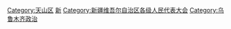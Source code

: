[[Category:天山区|Category:天山区]]
[[Category:市辖区人民代表大会|新]]
[[Category:新疆维吾尔自治区各级人民代表大会|Category:新疆维吾尔自治区各级人民代表大会]]
[[Category:乌鲁木齐政治|Category:乌鲁木齐政治]]
